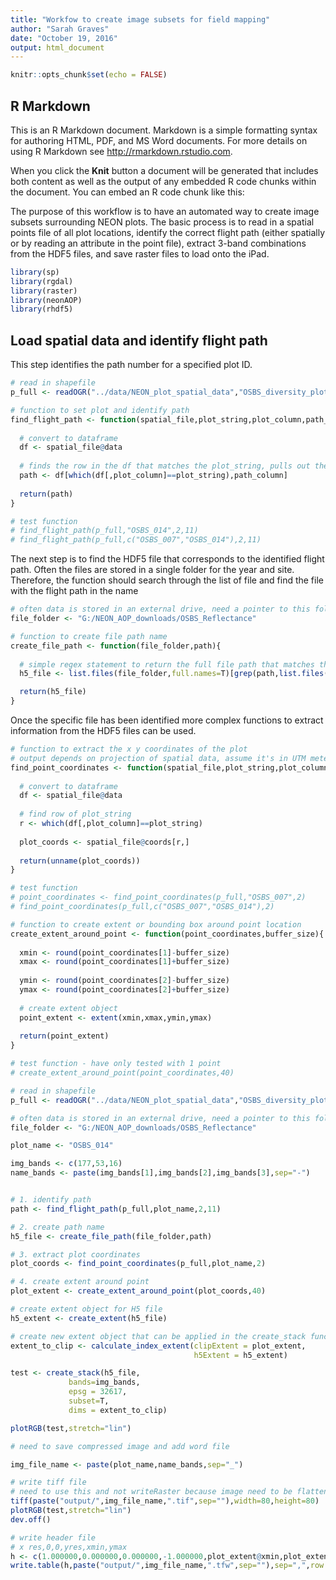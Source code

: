 ```yaml
---
title: "Workfow to create image subsets for field mapping"
author: "Sarah Graves"
date: "October 19, 2016"
output: html_document
---
```


```r
knitr::opts_chunk$set(echo = FALSE)
```

## R Markdown

This is an R Markdown document. Markdown is a simple formatting syntax for authoring HTML, PDF, and MS Word documents. For more details on using R Markdown see <http://rmarkdown.rstudio.com>.

When you click the **Knit** button a document will be generated that includes both content as well as the output of any embedded R code chunks within the document. You can embed an R code chunk like this:

The purpose of this workflow is to have an automated way to create image subsets surrounding NEON plots. The basic process is to read in a spatial points file of all plot locations, identify the correct flight path (either spatially or by reading an attribute in the point file), extract 3-band combinations from the HDF5 files, and save raster files to load onto the iPad.

```r

library(sp)
library(rgdal)
library(raster)
library(neonAOP)
library(rhdf5)

```


## Load spatial data and identify flight path

This step identifies the path number for a specified plot ID.

```r



# read in shapefile
p_full <- readOGR("../data/NEON_plot_spatial_data","OSBS_diversity_plot_centroids",verbose = F)

# function to set plot and identify path
find_flight_path <- function(spatial_file,plot_string,plot_column,path_column){
  
  # convert to dataframe
  df <- spatial_file@data
  
  # finds the row in the df that matches the plot_string, pulls out the path id in the path_column
  path <- df[which(df[,plot_column]==plot_string),path_column]
  
  return(path)
}

# test function
# find_flight_path(p_full,"OSBS_014",2,11)
# find_flight_path(p_full,c("OSBS_007","OSBS_014"),2,11)

```

The next step is to find the HDF5 file that corresponds to the identified flight path. Often the files are stored in a single folder for the year and site. Therefore, the function should search through the list of file and find the file with the flight path in the name

```r

# often data is stored in an external drive, need a pointer to this folder
file_folder <- "G:/NEON_AOP_downloads/OSBS_Reflectance"

# function to create file path name
create_file_path <- function(file_folder,path){
  
  # simple regex statement to return the full file path that matches the uniqe part of the identified path
  h5_file <- list.files(file_folder,full.names=T)[grep(path,list.files(file_folder))]

  return(h5_file)
}


```

Once the specific file has been identified more complex functions to extract information from the HDF5 files can be used.

```r

# function to extract the x y coordinates of the plot
# output depends on projection of spatial data, assume it's in UTM meters
find_point_coordinates <- function(spatial_file,plot_string,plot_column){
  
  # convert to dataframe
  df <- spatial_file@data
  
  # find row of plot_string
  r <- which(df[,plot_column]==plot_string)
  
  plot_coords <- spatial_file@coords[r,]
  
  return(unname(plot_coords))
}

# test function
# point_coordinates <- find_point_coordinates(p_full,"OSBS_007",2)
# find_point_coordinates(p_full,c("OSBS_007","OSBS_014"),2)

# function to create extent or bounding box around point location
create_extent_around_point <- function(point_coordinates,buffer_size){
  
  xmin <- round(point_coordinates[1]-buffer_size)
  xmax <- round(point_coordinates[1]+buffer_size)
  
  ymin <- round(point_coordinates[2]-buffer_size)
  ymax <- round(point_coordinates[2]+buffer_size)
  
  # create extent object
  point_extent <- extent(xmin,xmax,ymin,ymax)
  
  return(point_extent)
}

# test function - have only tested with 1 point
# create_extent_around_point(point_coordinates,40)


```

```r

# read in shapefile
p_full <- readOGR("../data/NEON_plot_spatial_data","OSBS_diversity_plot_centroids",verbose = F)

# often data is stored in an external drive, need a pointer to this folder
file_folder <- "G:/NEON_AOP_downloads/OSBS_Reflectance"

plot_name <- "OSBS_014"

img_bands <- c(177,53,16)
name_bands <- paste(img_bands[1],img_bands[2],img_bands[3],sep="-")


# 1. identify path
path <- find_flight_path(p_full,plot_name,2,11)

# 2. create path name
h5_file <- create_file_path(file_folder,path)

# 3. extract plot coordinates
plot_coords <- find_point_coordinates(p_full,plot_name,2)

# 4. create extent around point
plot_extent <- create_extent_around_point(plot_coords,40)

```


```r

# create extent object for H5 file
h5_extent <- create_extent(h5_file)

# create new extent object that can be applied in the create_stack function
extent_to_clip <- calculate_index_extent(clipExtent = plot_extent,
                                         h5Extent = h5_extent)

test <- create_stack(h5_file, 
             bands=img_bands,
             epsg = 32617,
             subset=T,
             dims = extent_to_clip)

plotRGB(test,stretch="lin")

# need to save compressed image and add word file

img_file_name <- paste(plot_name,name_bands,sep="_")

# write tiff file
# need to use this and not writeRaster because image need to be flattened to RGB image
tiff(paste("output/",img_file_name,".tif",sep=""),width=80,height=80)
plotRGB(test,stretch="lin")
dev.off()

# write header file
# x res,0,0,yres,xmin,ymax
h <- c(1.000000,0.000000,0.000000,-1.000000,plot_extent@xmin,plot_extent@ymax)
write.table(h,paste("output/",img_file_name,".tfw",sep=""),sep=",",row.names = F,col.names = F)


```





